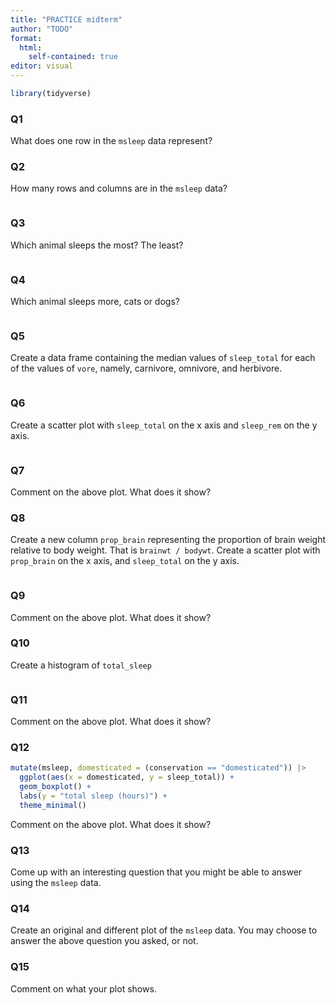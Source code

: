 ```yaml
---
title: "PRACTICE midterm"
author: "TODO"
format:
  html:
    self-contained: true
editor: visual
---
```


```r
library(tidyverse)
```

### Q1

What does one row in the `msleep` data represent?

### Q2

How many rows and columns are in the `msleep` data?

```r

```

### Q3

Which animal sleeps the most? The least?

```r

```

### Q4

Which animal sleeps more, cats or dogs?

```r

```

### Q5

Create a data frame containing the median values of `sleep_total` for each of the values of `vore`, namely, carnivore, omnivore, and herbivore.

```r

```

### Q6

Create a scatter plot with `sleep_total` on the x axis and `sleep_rem` on the y axis.

```r

```

### Q7

Comment on the above plot. What does it show?

### Q8

Create a new column `prop_brain` representing the proportion of brain weight relative to body weight. That is `brainwt / bodywt`. Create a scatter plot with `prop_brain` on the x axis, and `sleep_total` on the y axis.

```r

```

### Q9

Comment on the above plot. What does it show?

### Q10

Create a histogram of `total_sleep`

```r

```

### Q11

Comment on the above plot. What does it show?

### Q12

```r
mutate(msleep, domesticated = (conservation == "domesticated")) |>
  ggplot(aes(x = domesticated, y = sleep_total)) +
  geom_boxplot() +
  labs(y = "total sleep (hours)") +
  theme_minimal()
```

Comment on the above plot. What does it show?

### Q13

Come up with an interesting question that you might be able to answer using the `msleep` data.

### Q14

Create an original and different plot of the `msleep` data. You may choose to answer the above question you asked, or not.

### Q15

Comment on what your plot shows.

